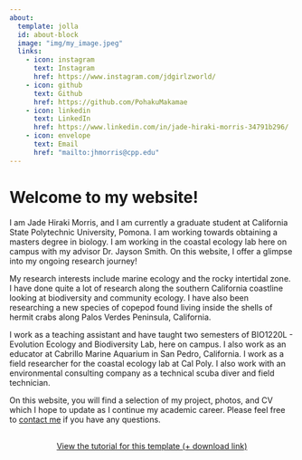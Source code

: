 ```yaml
---
about:
  template: jolla
  id: about-block
  image: "img/my_image.jpeg"
  links:
    - icon: instagram
      text: Instagram
      href: https://www.instagram.com/jdgirlzworld/
    - icon: github
      text: Github
      href: https://github.com/PohakuMakamae
    - icon: linkedin
      text: LinkedIn
      href: https://www.linkedin.com/in/jade-hiraki-morris-34791b296/
    - icon: envelope
      text: Email
      href: "mailto:jhmorris@cpp.edu"  
---
```


::: {#about-block}
:::

# Welcome to my website!

I am Jade Hiraki Morris, and I am currently a graduate student at California State Polytechnic University, Pomona. I am working towards obtaining a masters degree in biology. I am working in the coastal ecology lab here on campus with my advisor Dr. Jayson Smith. On this website, I offer a glimpse into my ongoing research journey!

My research interests include marine ecology and the rocky intertidal zone. I have done quite a lot of research along the southern California coastline looking at biodiversity and community ecology. I have also been researching a new species of copepod found living inside the shells of hermit crabs along Palos Verdes Peninsula, California.

I work as a teaching assistant and have taught two semesters of BIO1220L - Evolution Ecology and Biodiversity Lab, here on campus. I also work as an educator at Cabrillo Marine Aquarium in San Pedro, California. I work as a field researcher for the coastal ecology lab at Cal Poly. I also work with an environmental consulting company as a technical scuba diver and field technician.

On this website, you will find a selection of my project, photos, and CV which I hope to update as I continue my academic career. Please feel free to [contact me](mailto:jhmorris@cpp.edu) if you have any questions.

```{=html}
<div  style="margin: 30px; text-align: center;">
<a class="btn btn-primary" href="https://www.marvinschmitt.com/blog/website-tutorial-quarto/" role="button" target="_blank" style="padding: 15px 30px;">View the tutorial for this template (+ download link)</a>
</div>
```

